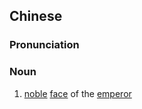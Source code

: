 {{also|龙颜}}
==Chinese==
{{zh-forms|s=龙颜}}

===Pronunciation===
{{zh-pron
|m=lóngyán
|c=lung4 ngaan4
|cat=n
}}

===Noun===
{{zh-noun}}

# [[noble]] [[face]] of the [[emperor]]